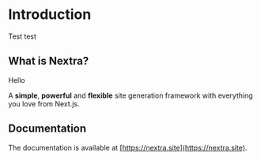 
# Introduction
 
Test test

## What is Nextra?

Hello

A **simple**, **powerful** and **flexible** site generation framework with everything you love from Next.js.

## Documentation

The documentation is available at [https://nextra.site](https://nextra.site).

